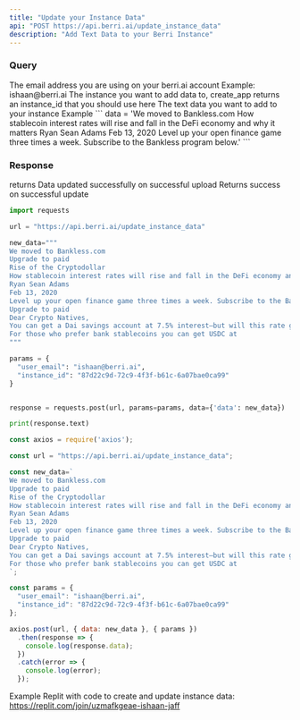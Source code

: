 ```yaml
---
title: "Update your Instance Data"
api: "POST https://api.berri.ai/update_instance_data"
description: "Add Text Data to your Berri Instance"
---
```


### Query

<ParamField query="user_email" type="string" required>
  The email address you are using on your berri.ai account Example:
  ishaan@berri.ai
</ParamField>

<ParamField query="instance_id" type="string" required>
  The instance you want to add data to, create_app returns an instance_id that you should use here
</ParamField>

<ParamField body="data" type="string" required>
    The text data you want to add to your instance
    Example
    ```
    data = 'We moved to Bankless.com How stablecoin interest rates will rise and fall in the DeFi economy and why it matters Ryan Sean Adams Feb 13, 2020 Level up your open finance game three times a week. Subscribe to the Bankless program below.'
    ```
</ParamField>

### Response

<ResponseField name="message" type="string">
    returns Data updated successfully on successful upload
</ResponseField>

<ResponseField name="status" type="string">
  Returns success on successful update 
</ResponseField>

<RequestExample>

```python python
import requests

url = "https://api.berri.ai/update_instance_data"

new_data="""
We moved to Bankless.com
Upgrade to paid
Rise of the Cryptodollar
How stablecoin interest rates will rise and fall in the DeFi economy and why it matters
Ryan Sean Adams
Feb 13, 2020
Level up your open finance game three times a week. Subscribe to the Bankless program below.
Upgrade to paid
Dear Crypto Natives,
You can get a Dai savings account at 7.5% interest—but will this rate go up or down?
For those who prefer bank stablecoins you can get USDC at 
"""

params = {
  "user_email": "ishaan@berri.ai",
  "instance_id": "87d22c9d-72c9-4f3f-b61c-6a07bae0ca99"
}


response = requests.post(url, params=params, data={'data': new_data})

print(response.text)

```

```javascript javascript
const axios = require('axios');

const url = "https://api.berri.ai/update_instance_data";

const new_data=`
We moved to Bankless.com
Upgrade to paid
Rise of the Cryptodollar
How stablecoin interest rates will rise and fall in the DeFi economy and why it matters
Ryan Sean Adams
Feb 13, 2020
Level up your open finance game three times a week. Subscribe to the Bankless program below.
Upgrade to paid
Dear Crypto Natives,
You can get a Dai savings account at 7.5% interest—but will this rate go up or down?
For those who prefer bank stablecoins you can get USDC at
`;

const params = {
  "user_email": "ishaan@berri.ai",
  "instance_id": "87d22c9d-72c9-4f3f-b61c-6a07bae0ca99"
};

axios.post(url, { data: new_data }, { params })
  .then(response => {
    console.log(response.data);
  })
  .catch(error => {
    console.log(error);
  });

```

</RequestExample>

Example Replit with code to create and update instance data: https://replit.com/join/uzmafkgeae-ishaan-jaff
